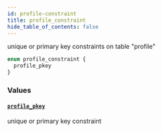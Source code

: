 ```yaml
---
id: profile-constraint
title: profile_constraint
hide_table_of_contents: false
---
```


unique or primary key constraints on table "profile"

```graphql
enum profile_constraint {
  profile_pkey
}
```

### Values

#### [`profile_pkey`](#)

unique or primary key constraint
